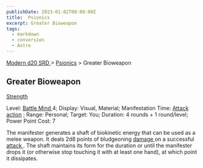 ```yaml
---
publishDate: 2023-01-02T00:00:00Z
title:  Psionics
excerpt: Greater Bioweapon
tags:
  - markdown
  - conversion
  - Astro
---
```


[ Modern d20 SRD ](/#modernD20) > [ Psionics](modern-d20-srd-psionics-index) > Greater Bioweapon

##  Greater Bioweapon

[ Strength ](modern-d20-srd-basics-ability-scores)

Level: [ Battle Mind ](modern-d20-srd-classes-advanced-battle-mind) 4;
Display: Visual, Material; Manifestation Time: [ Attack action](modern-d20-srd-combat-attack-actions) ; Range: Personal; Target: You;
Duration: 4 rounds + 1 round/level; Power Point Cost: 7

The manifester generates a shaft of biokinetic energy that can be used as a
melee weapon. It deals 2d8 points of bludgeoning [ damage ](modern-d20-srd-combat-damage) on a successful [ attack ](modern-d20-srd-combat-attack-roll) .
The shaft maintains its form for the duration or until the manifester drops it
(or otherwise stop touching it with at least one hand), at which point it
dissipates.


